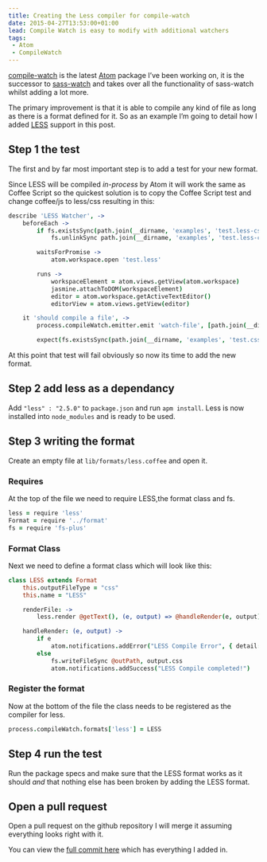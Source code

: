 ```yaml
---
title: Creating the Less compiler for compile-watch
date: 2015-04-27T13:53:00+01:00
lead: Compile Watch is easy to modify with additional watchers
tags:
 - Atom
 - CompileWatch
---
```

[compile-watch](https://github.com/Arcath/compile-watch) is the latest [Atom](https://atom.io/) package I’ve been working on, it is the successor to [sass-watch](https://github.com/Arcath/sass-watch) and takes over all the functionality of sass-watch whilst adding a lot more.

The primary improvement is that it is able to compile any kind of file as long as there is a format defined for it. So as an example I’m going to detail how I added [LESS](http://www.lesscss.org/) support in this post.

## Step 1 the test

The first and by far most important step is to add a test for your new format.

Since LESS will be compiled _in-process_ by Atom it will work the same as Coffee Script so the quickest solution is to copy the Coffee Script test and change coffee/js to less/css resulting in this:

```coffee
describe 'LESS Watcher', ->
    beforeEach ->
        if fs.existsSync(path.join(__dirname, 'examples', 'test.less-css'))
            fs.unlinkSync path.join(__dirname, 'examples', 'test.less-css')

        waitsForPromise ->
            atom.workspace.open 'test.less'

        runs ->
            workspaceElement = atom.views.getView(atom.workspace)
            jasmine.attachToDOM(workspaceElement)
            editor = atom.workspace.getActiveTextEditor()
            editorView = atom.views.getView(editor)

    it 'should compile a file', ->
        process.compileWatch.emitter.emit 'watch-file', [path.join(__dirname, 'examples', 'test.less'), path.join(__dirname, 'examples', 'test.less-css'), process.compileWatch.formats['less'], editor]

        expect(fs.existsSync(path.join(__dirname, 'examples', 'test.css'))).toBe true
```

At this point that test will fail obviously so now its time to add the new format.

## Step 2 add less as a dependancy

Add `"less" : "2.5.0"` to `package.json` and run `apm install`. Less is now installed into `node_modules` and is ready to be used.

## Step 3 writing the format

Create an empty file at `lib/formats/less.coffee` and open it.

### Requires

At the top of the file we need to require LESS,the format class and fs.

```coffee
less = require 'less'
Format = require '../format'
fs = require 'fs-plus'
```

### Format Class

Next we need to define a format class which will look like this:

```coffee
class LESS extends Format
    this.outputFileType = "css"
    this.name = "LESS"

    renderFile: ->
        less.render @getText(), (e, output) => @handleRender(e, output)

    handleRender: (e, output) ->
        if e
            atom.notifications.addError("LESS Compile Error", { detail: e.message })
        else
            fs.writeFileSync @outPath, output.css
            atom.notifications.addSuccess("LESS Compile completed!")
```

### Register the format

Now at the bottom of the file the class needs to be registered as the compiler for less.

```coffee
process.compileWatch.formats['less'] = LESS
```

## Step 4 run the test

Run the package specs and make sure that the LESS format works as it should *and* that nothing else has been broken by adding the LESS format.

## Open a pull request

Open a pull request on the github repository I will merge it assuming everything looks right with it.

You can view the [full commit here](https://github.com/Arcath/compile-watch/commit/a0b2285acbb0897d9d1d3bb65263a98f7a44ba0c) which has everything I added in.

